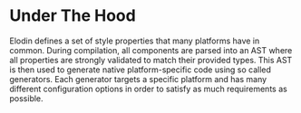 

# Under The Hood

Elodin defines a set of style properties that many platforms have in common. During compilation, all components are parsed into an AST where all properties are strongly validated to match their provided types. This AST is then used to generate native platform-specific code using so called generators. Each generator targets a specific platform and has many different configuration options in order to satisfy as much requirements as possible.
